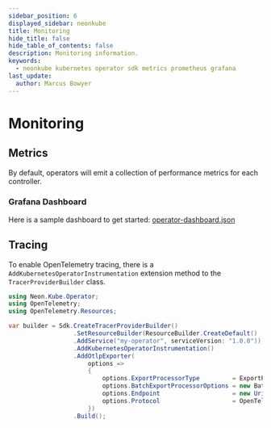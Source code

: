 ```yaml
---
sidebar_position: 6
displayed_sidebar: neonkube
title: Monitoring
hide_title: false
hide_table_of_contents: false
description: Monitoring information.
keywords:
  - neonkube kubernetes operator sdk metrics prometheus grafana
last_update:
  author: Marcus Bowyer
---
```


# Monitoring

## Metrics

By default, operators will emit a collection of performance metrics for each controller.

### Grafana Dashboard

Here is a sample dashboard to get started: [operator-dashboard.json](./assets/operator-dashboard.json)

## Tracing

To enable OpenTelemetry tracing, there is a `AddKubernetesOperatorInstrumentation` extension method to the `TracerProviderBuilder` class.

```csharp
using Neon.Kube.Operator;
using OpenTelemetry;
using OpenTelemetry.Resources;

var builder = Sdk.CreateTracerProviderBuilder()
                  .SetResourceBuilder(ResourceBuilder.CreateDefault()
                  .AddService("my-operator", serviceVersion: "1.0.0"))
                  .AddKubernetesOperatorInstrumentation()
                  .AddOtlpExporter(
                      options =>
                      {
                          options.ExportProcessorType         = ExportProcessorType.Batch;
                          options.BatchExportProcessorOptions = new BatchExportProcessorOptions<Activity>();
                          options.Endpoint                    = new Uri("otel-collector-uri");
                          options.Protocol                    = OpenTelemetry.Exporter.OtlpExportProtocol.Grpc;
                      })
                  .Build();
```
